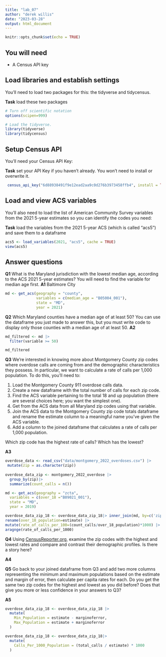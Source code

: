 ---
title: "lab_07"
author: "derek willis"
date: "2023-03-28"
output: html_document
---

```{r setup, include=FALSE}
knitr::opts_chunk$set(echo = TRUE)
```

## You will need

-   A Census API key

## Load libraries and establish settings

You'll need to load two packages for this: the tidyverse and tidycensus.

**Task** load these two packages

```{r}
# Turn off scientific notation
options(scipen=999)

# Load the tidyverse.
library(tidyverse)
library(tidycensus)

```

## Setup Census API

You'll need your Census API Key:

**Task** set your API Key if you haven't already. You won't need to install or overwrite it.

```{r echo=FALSE}

 census_api_key("6d88938491f9e12ead2aa9c0d276b3973458ffb4", install = TRUE)

```

## Load and view ACS variables

You'll also need to load the list of American Community Survey variables from the 2021 5-year estimates so you can identify the codes you need:

**Task** load the variables from the 2021 5-year ACS (which is called "acs5") and save them to a dataframe

```{r}
acs5 <- load_variables(2021, "acs5", cache = TRUE)
view(acs5)

```

## Answer questions

**Q1** What is the Maryland jurisdiction with the lowest median age, according to the ACS 2021 5-year estimates? You will need to find the variable for median age first. 
**A1** Baltimore City 

```{r}
md <- get_acs(geography = "county",
              variables = c(median_age = "B05004_001"),
              state = "MD",
              year = 2021)


```

**Q2** Which Maryland counties have a median age of at least 50? You can use the dataframe you just made to answer this, but you must write code to display only those counties with a median age of at least 50. 
**A2** 

```{r}
md_filtered <- md |> 
  filter(variable >= 50)

md_filtered

```

**Q3** We're interested in knowing more about Montgomery County zip codes where overdose calls are coming from and the demographic characteristics they possess. In particular, we want to calculate a rate of calls per 1,000 population. To do this, you'll need to:

1. Load the Montgomery County 911 overdose calls data.
2. Create a new dataframe with the total number of calls for each zip code.
3. Find the ACS variable pertaining to the total 18 and up population (there are several choices here; you want the simplest one).
4. Get from the ACS data from all Maryland zip codes using that variable.
5. Join the ACS data to the Montgomery County zip code totals dataframe and rename the estimate column to a meaningful name you've given the ACS variable.
6. Add a column to the joined dataframe that calculates a rate of calls per 1,000 population.

Which zip code has the highest rate of calls? Which has the lowest?

**A3** 

```{r}
overdose_data <- read_csv("data/montgomery_2022_overdoses.csv") |>
 mutate(zip = as.character(zip))
 
overdose_data_zip <- montgomery_2022_overdose |>
  group_by(zip)|>
  summarize(count_calls = n())

md <- get_acs(geography = "zcta",
  variables = c(over_18 ="B09021_001"),  
  state = "MD",
  year = 2019)

overdose_data_zip_18 <- overdose_data_zip_18|> inner_join(md, by=c('zip'=GEOID))|>
rename(over_18_population=estimate) |> 
mutate(rate_of_calls_per_100=(count_calls/over_18_population)*1000) |> 
aragnge(rate_of_calls_per_1000)

```

**Q4** Using [CensusReporter.org](https://censusreporter.org/), examine the zip codes with the highest and lowest rates and compare and contrast their demographic profiles. Is there a story here?

**A4** 


**Q5** Go back to your joined dataframe from Q3 and add two more columns representing the minimum and maximum populations based on the estimate and margin of error, then calculate per capita rates for each. Do you get the same two zip codes for the highest and lowest as you did before? Does that give you more or less confidence in your answers to Q3?

**A5** 

```{r}

overdose_data_zip_18 <- overdose_data_zip_18 |>
  mutate(
    Min_Population = estimate - marginoferror,
    Max_Population = estimate + marginoferror
  )

overdose_data_zip_18 <- overdose_data_zip_18|>
  mutate(
    Calls_Per_1000_Population = (total_calls / estimate) * 1000
  )

```

